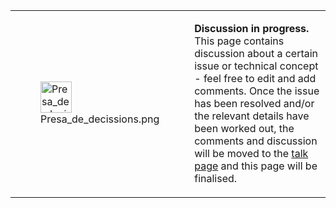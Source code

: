 {| class="messagebox" style="width: auto;"
|-
| [[Image:Presa de decissions.png|50px]]
| '''Discussion in progress.'''
This page contains discussion about a certain issue or technical concept - feel free to edit and add comments. Once the issue has been resolved and/or the relevant details have been worked out, the comments and discussion will be moved to the [[Talk:{{PAGENAME}}|talk page]] and this page will be finalised.
|}<includeonly>{{{category|[[Category:Discussion articles]]}}}</includeonly>